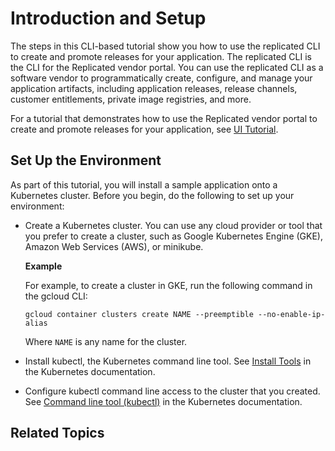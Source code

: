 
# Introduction and Setup

<TutorialIntro/>

The steps in this CLI-based tutorial show you how to use the replicated CLI to create and promote releases for your application. The replicated CLI is the CLI for the Replicated vendor portal. You can use the replicated CLI as a software vendor to programmatically create, configure, and manage your application artifacts, including application releases, release channels, customer entitlements, private image registries, and more.

For a tutorial that demonstrates how to use the Replicated vendor portal to create and promote releases for your application, see [UI Tutorial](tutorial-ui-setup).

<KubernetesTraining/>

## Set Up the Environment

As part of this tutorial, you will install a sample application onto a Kubernetes cluster. Before you begin, do the following to set up your environment:

* Create a Kubernetes cluster. You can use any cloud provider or tool that you prefer to create a cluster, such as Google Kubernetes Engine (GKE), Amazon Web Services (AWS), or minikube.

  **Example**

  For example, to create a cluster in GKE, run the following command in the gcloud CLI:

  ```
  gcloud container clusters create NAME --preemptible --no-enable-ip-alias
  ```
  Where `NAME` is any name for the cluster.

* Install kubectl, the Kubernetes command line tool. See [Install Tools](https://kubernetes.io/docs/tasks/tools/) in the Kubernetes documentation.
* Configure kubectl command line access to the cluster that you created. See [Command line tool (kubectl)](https://kubernetes.io/docs/reference/kubectl/) in the Kubernetes documentation.

## Related Topics

<RelatedTopics/>
